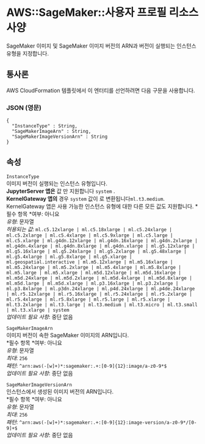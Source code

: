 # AWS::SageMaker::사용자 프로필 리소스 사양

SageMaker 이미지 및 SageMaker 이미지 버전의 ARN과 버전이 실행되는 인스턴스 유형을 지정합니다.

## 통사론

AWS CloudFormation 템플릿에서 이 엔터티를 선언하려면 다음 구문을 사용합니다.

### JSON (영문)

```
{
  "InstanceType" : String,
  "SageMakerImageArn" : String,
  "SageMakerImageVersionArn" : String
}
```

## 속성

`InstanceType`  
이미지 버전이 실행되는 인스턴스 유형입니다.  
 **JupyterServer 앱은** 값 만 지원합니다 `system` .  
**KernelGateway 앱의** 경우 `system` 값이 로 변환됩니다`ml.t3.medium`. KernelGateway 앱은 사용 가능한 인스턴스 유형에 대한 다른 모든 값도 지원합니다.
*필수 항목 *여부: 아니요  
_유형_: 문자열  
_허용되는 값_: `ml.c5.12xlarge | ml.c5.18xlarge | ml.c5.24xlarge | ml.c5.2xlarge | ml.c5.4xlarge | ml.c5.9xlarge | ml.c5.large | ml.c5.xlarge | ml.g4dn.12xlarge | ml.g4dn.16xlarge | ml.g4dn.2xlarge | ml.g4dn.4xlarge | ml.g4dn.8xlarge | ml.g4dn.xlarge | ml.g5.12xlarge | ml.g5.16xlarge | ml.g5.24xlarge | ml.g5.2xlarge | ml.g5.48xlarge | ml.g5.4xlarge | ml.g5.8xlarge | ml.g5.xlarge | ml.geospatial.interactive | ml.m5.12xlarge | ml.m5.16xlarge | ml.m5.24xlarge | ml.m5.2xlarge | ml.m5.4xlarge | ml.m5.8xlarge | ml.m5.large | ml.m5.xlarge | ml.m5d.12xlarge | ml.m5d.16xlarge | ml.m5d.24xlarge | ml.m5d.2xlarge | ml.m5d.4xlarge | ml.m5d.8xlarge | ml.m5d.large | ml.m5d.xlarge | ml.p3.16xlarge | ml.p3.2xlarge | ml.p3.8xlarge | ml.p3dn.24xlarge | ml.p4d.24xlarge | ml.p4de.24xlarge | ml.r5.12xlarge | ml.r5.16xlarge | ml.r5.24xlarge | ml.r5.2xlarge | ml.r5.4xlarge | ml.r5.8xlarge | ml.r5.large | ml.r5.xlarge | ml.t3.2xlarge | ml.t3.large | ml.t3.medium | ml.t3.micro | ml.t3.small | ml.t3.xlarge | system`  
_업데이트 필요 사항_: 중단 없음

`SageMakerImageArn`  
이미지 버전이 속한 SageMaker 이미지의 ARN입니다.  
*필수 항목 *여부: 아니요  
_유형_: 문자열  
_최대_: `256`  
_패턴_: `^arn:aws(-[w]+)*:sagemaker:.+:[0-9]{12}:image/a-z0-9*$`  
_업데이트 필요 사항_: 중단 없음

`SageMakerImageVersionArn`  
인스턴스에서 생성된 이미지 버전의 ARN입니다.  
*필수 항목 *여부: 아니요  
_유형_: 문자열  
_최대_: `256`  
_패턴_: `^arn:aws(-[w]+)*:sagemaker:.+:[0-9]{12}:image-version/a-z0-9*/[0-9]+$`  
_업데이트 필요 사항_: 중단 없음
